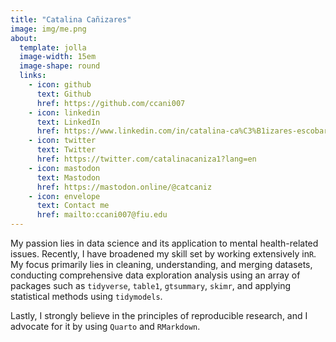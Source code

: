 ```yaml
---
title: "Catalina Cañizares"
image: img/me.png
about:
  template: jolla
  image-width: 15em
  image-shape: round
  links:
    - icon: github
      text: Github
      href: https://github.com/ccani007
    - icon: linkedin
      text: LinkedIn
      href: https://www.linkedin.com/in/catalina-ca%C3%B1izares-escobar-2239114a/
    - icon: twitter
      text: Twitter
      href: https://twitter.com/catalinacaniza1?lang=en
    - icon: mastodon
      text: Mastodon
      href: https://mastodon.online/@catcaniz
    - icon: envelope
      text: Contact me
      href: mailto:ccani007@fiu.edu
---
```


My passion lies in data science and its application to mental health-related issues. Recently, I have broadened my skill set by working extensively in`R`. My focus primarily lies in cleaning, understanding, and merging datasets, conducting comprehensive data exploration analysis using an array of packages such as `tidyverse`, `table1`, `gtsummary`, `skimr`, and applying statistical methods using `tidymodels`.

Lastly, I strongly believe in the principles of reproducible research, and I advocate for it by using `Quarto` and `RMarkdown`.
